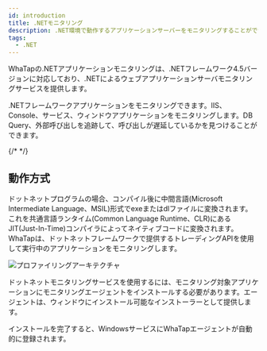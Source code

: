 ```yaml
---
id: introduction
title: .NETモニタリング
description: .NET環境で動作するアプリケーションサーバーをモニタリングすることができます。
tags:
  - .NET
---
```



WhaTapの.NETアプリケーションモニタリングは、.NETフレームワーク4.5バージョンに対応しており、.NETによるウェブアプリケーションサーバモニタリングサービスを提供します。

.NETフレームワークアプリケーションをモニタリングできます。IIS、Console、サービス、ウィンドウアプリケーションをモニタリングします。DB Query、外部呼び出しを追跡して、呼び出しが遅延しているかを見つけることができます。

{/* <Videos url="https://www.whatap.io/video/product/ko/app_dotnet.mp4" />*/}


<Apmcommonintro />  

## 動作方式

ドットネットプログラムの場合、コンパイル後に中間言語(Microsoft Intermediate Language、MSIL)形式でexeまたはdlファイルに変換されます。これを共通言語ランタイム(Common Language Runtime、CLR)にあるJIT(Just-In-Time)コンパイラによってネイティブコードに変換されます。WhaTapは、ドットネットフレームワークで提供するトレーディングAPIを使用して実行中のアプリケーションをモニタリングします。

![プロファイリングアーキテクチャ](https://img.whatap.io/media/agent_dotnet/install/profiling-architecture.png)

ドットネットモニタリングサービスを使用するには、モニタリング対象アプリケーションにモニタリングエージェントをインストールする必要があります。エージェントは、ウィンドウにインストール可能なインストーラーとして提供します。

インストールを完了すると、WindowsサービスにWhaTapエージェントが自動的に登録されます。
